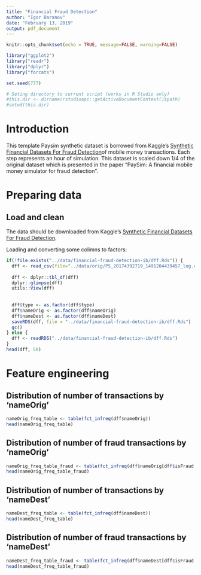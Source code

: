 ```yaml
---
title: "Financial Fraud Detection"
author: "Igor Baranov"
date: "February 13, 2019"
output: pdf_document
---
```


```r
knitr::opts_chunk$set(echo = TRUE, message=FALSE, warning=FALSE)

library("ggplot2")
library("readr")
library("dplyr")
library("forcats")

set.seed(777)
```

```r
# Seting directory to current script (works in R Studio only)
#this.dir <- dirname(rstudioapi::getActiveDocumentContext()$path)
#setwd(this.dir)
```

# Introduction
\citep{R} 
This template Paysim synthetic dataset is borrowed from Kaggle's [Synthetic Financial Datasets For Fraud Detection](https://www.kaggle.com/ntnu-testimon/paysim1)of mobile money transactions. Each step represents an hour of simulation. This dataset is scaled down 1/4 of the original dataset which is presented in the paper "PaySim: A financial mobile money simulator for fraud detection".

# Preparing data
## Load and clean 
The data should be downloaded from Kaggle's [Synthetic Financial Datasets For Fraud Detection](https://www.kaggle.com/ntnu-testimon/paysim1/downloads/PS_20174392719_1491204439457_log.csv/2).

Loading and converting some colimns to factors:

```r
if(!file.exists("../data/financial-fraud-detection-ib/dff.Rds")) {
  dff <- read_csv(file="../data/orig/PS_20174392719_1491204439457_log.csv.zip",col_names = TRUE)
  
  dff <- dplyr::tbl_df(dff)
  dplyr::glimpse(dff)
  utils::View(dff)
  
  
  dff$type <- as.factor(dff$type)
  dff$nameOrig <- as.factor(dff$nameOrig)
  dff$nameDest <- as.factor(dff$nameDest)
  saveRDS(dff, file = "../data/financial-fraud-detection-ib/dff.Rds")
  gc()
} else {
  dff <- readRDS("../data/financial-fraud-detection-ib/dff.Rds")
}
head(dff, 50)
```
# Feature engineering

## Distribution of number of transactions by 'nameOrig'
```r
nameOrig_freq_table <- table(fct_infreq(dff$nameOrig))
head(nameOrig_freq_table)
```
## Distribution of number of fraud transactions by 'nameOrig'
```r
nameOrig_freq_table_fraud <- table(fct_infreq(dff$nameOrig[dff$isFraud == 1]))
head(nameOrig_freq_table_fraud)
```

## Distribution of number of transactions by 'nameDest'
```r
nameDest_freq_table <- table(fct_infreq(dff$nameDest))
head(nameDest_freq_table)
``` 

## Distribution of number of fraud transactions by 'nameDest'
```r
nameDest_freq_table_fraud <- table(fct_infreq(dff$nameDest[dff$isFraud == 1]))
head(nameDest_freq_table_fraud)
``````
\newp
\bibliography{RJreferences}